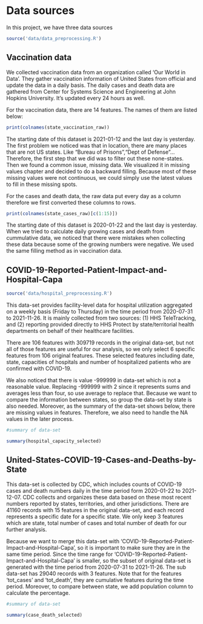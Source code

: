 # Data sources

In this project, we have three data sources

```r
source('data/data_preprocessing.R')
```

## Vaccination data
We collected vaccination data from an organization called 'Our World in Data'. They gather vaccination information of United States from official and update the data in a daily basis. The daily cases and death data are gathered from Center for Systems Science and Engineering at John Hopkins University. It's updated every 24 hours as well. 

For the vaccination data, there are 14 features. The names of them are listed below:
```r
print(colnames(state_vaccination_raw))
```

The starting date of this dataset is 2021-01-12 and the last day is yesterday.
The first problem we noticed was that in location, there are many places that are not US states. Like "Bureau of Prisons","Dept of Defense"... Therefore, the first step that we did was to filter out these none-states. Then we found a common issue, missing data. We visualized it in missing values chapter and decided to do a backward filling. Because most of these missing values were not continuous, we could simply use the latest values to fill in these missing spots.

For the cases and death data, the raw data put every day as a column therefore we first converted these columns to rows.
```r
print(colnames(state_cases_raw)[c(1:15)])
```

The starting date of this dataset is 2020-01-22 and the last day is yesterday.
When we tried to calculate daily growing cases and death from cummulative data, we noticed that there were mistakes when collecting these data because some of the growing numbers were negative. We used the same filling method as in vaccination data.

## COVID-19-Reported-Patient-Impact-and-Hospital-Capa

```r
source('data/hospital_preprocessing.R')
```

This data-set provides facility-level data for hospital utilization aggregated on a weekly basis (Friday to Thursday) in the time period from 2020-07-31 to 2021-11-26. It is mainly collected from two sources: (1) HHS TeleTracking, and (2) reporting provided directly to HHS Protect by state/territorial health departments on behalf of their healthcare facilities.

There are 106 features with 309719 records in the original data-set, but not all of those features are useful for our analysis, so we only select 6 specific features from 106 original features. These selected features including date, state, capacities of hospitals and number of hospitalized patients who are confirmed with COVID-19. 

We also noticed that there is value -999999 in data-set which is not a reasonable value. Replacing -999999 with 2 since it represents sums and averages less than four, so use average to replace that. Because we want to compare the information between states, so group the data-set by state is also needed. Moreover, as the summary of the data-set shows below, there are missing values in features. Therefore, we also need to handle the NA values in the later process.

```r
#summary of data-set

summary(hospital_capacity_selected)

```

## United-States-COVID-19-Cases-and-Deaths-by-State


This data-set is collected by CDC, which includes counts of COVID-19 cases and death numbers daily in the time period form 2020-01-22 to 2021-12-07. CDC collects and organizes these data based on these most recent numbers reported by states, territories, and other jurisdictions. There are 41160 records with 15 features in the original data-set, and each record represents a specific date for a specific state. We only keep 3 features which are state, total number of cases and total number of death for our further analysis.

Because we want to merge this data-set with 'COVID-19-Reported-Patient-Impact-and-Hospital-Capa', so it is important to make sure they are in the same time period. Since the time range for 'COVID-19-Reported-Patient-Impact-and-Hospital-Capa' is smaller, so the subset of original data-set is generated with the time period from 2020-07-31 to 2021-11-26. The sub data-set has 29040 records with 3 features. Note that for the features 'tot_cases' and 'tot_death', they are cumulative features during the time period. Moreover, to compare between state, we add population column to calculate the percentage.

```r
#summary of data-set

summary(case_death_selected)

```














